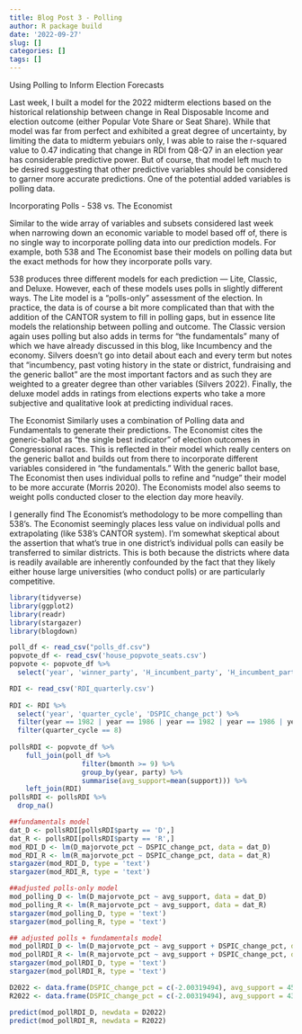 ```yaml
---
title: Blog Post 3 - Polling
author: R package build
date: '2022-09-27'
slug: []
categories: []
tags: []
---
```


Using Polling to Inform Election Forecasts

Last week, I built a model for the 2022 midterm elections based on the historical relationship between change in Real Disposable Income and election outcome (either Popular Vote Share or Seat Share). While that model was far from perfect and exhibited a great degree of uncertainty, by limiting the data to midterm yebuiars only, I was able to raise the r-squared value to 0.47 indicating that change in RDI from Q8-Q7 in an election year has considerable predictive power. But of course, that model left much to be desired suggesting that other predictive variables should be considered to garner more accurate predictions. One of the potential added variables is polling data. 

Incorporating Polls - 538 vs. The Economist

Similar to the wide array of variables and subsets considered last week when narrowing down an economic variable to model based off of, there is no single way to incorporate polling data into our prediction models. For example, both 538 and The Economist base their models on polling data but the exact methods for how they incorporate polls vary. 

538 produces three different models for each prediction — Lite, Classic, and Deluxe. However, each of these models uses polls in slightly different ways. The Lite model is a “polls-only” assessment of the election.  In practice, the data is of course a bit more complicated than that with the addition of the CANTOR system to fill in polling gaps, but in essence lite models the relationship between polling and outcome.  The Classic version again uses polling but also adds in terms for “the fundamentals” many of which we have already discussed in this blog, like Incumbency and the economy. Silvers doesn’t go into detail about each and every term but notes that “incumbency, past voting history in the state or district, fundraising and the generic ballot” are the most important factors and as such they are weighted to a greater degree than other variables (Silvers 2022). Finally, the deluxe model adds in ratings from elections experts who take a more subjective and qualitative look at predicting individual races.

The Economist Similarly uses a combination of Polling data and Fundamentals to generate their predictions. The Economist cites the generic-ballot as “the single best indicator” of election outcomes in Congressional races. This is reflected in their model which really centers on the generic ballot and builds out from there to incorporate different variables considered in “the fundamentals.” With the generic ballot base, The Economist then uses individual polls to refine and “nudge” their model to be more accurate (Morris 2020). The Economists model also seems to weight polls conducted closer to the election day more heavily.  

I generally find The Economist’s methodology to be more compelling than 538’s.  The Economist seemingly places less value on individual polls and extrapolating (like 538’s CANTOR system).  I’m somewhat skeptical about the assertion that what's true in one district's individual polls can easily be transferred to similar districts.  This is both because the districts where data is readily available are inherently confounded by the fact that they likely either house large universities (who conduct polls) or are particularly competitive. 


```r
library(tidyverse)
library(ggplot2)
library(readr)
library(stargazer)
library(blogdown)
```

```r
poll_df <- read_csv("polls_df.csv")
popvote_df <- read_csv('house_popvote_seats.csv')
popvote <- popvote_df %>%
  select('year', 'winner_party', 'H_incumbent_party', 'H_incumbent_party_majorvote_pct','D_majorvote_pct', 'R_majorvote_pct')

RDI <- read_csv('RDI_quarterly.csv')
  
RDI <- RDI %>%
  select('year', 'quarter_cycle', 'DSPIC_change_pct') %>% 
  filter(year == 1982 | year == 1986 | year == 1982 | year == 1986 | year == 1990 | year == 1994 | year == 1994 | year == 1998 | year == 2002 | year == 2006 | year == 2010 | year == 2014 | year == 2018 | year == 2022) %>%  
  filter(quarter_cycle == 8) 
  
pollsRDI <- popvote_df %>% 
    full_join(poll_df %>% 
                  filter(bmonth >= 9) %>% 
                  group_by(year, party) %>% 
                  summarise(avg_support=mean(support))) %>% 
    left_join(RDI)
pollsRDI <- pollsRDI %>%
  drop_na()

```


```r
##fundamentals model
dat_D <- pollsRDI[pollsRDI$party == 'D',]
dat_R <- pollsRDI[pollsRDI$party == 'R',]
mod_RDI_D <- lm(D_majorvote_pct ~ DSPIC_change_pct, data = dat_D)
mod_RDI_R <- lm(R_majorvote_pct ~ DSPIC_change_pct, data = dat_R)
stargazer(mod_RDI_D, type = 'text')
stargazer(mod_RDI_R, type = 'text')
```


```r
##adjusted polls-only model
mod_polling_D <- lm(D_majorvote_pct ~ avg_support, data = dat_D)
mod_polling_R <- lm(R_majorvote_pct ~ avg_support, data = dat_R)
stargazer(mod_polling_D, type = 'text')
stargazer(mod_polling_R, type = 'text')
```

```r
## adjusted polls + fundamentals model
mod_pollRDI_D <- lm(D_majorvote_pct ~ avg_support + DSPIC_change_pct, data = dat_D)
mod_pollRDI_R <- lm(R_majorvote_pct ~ avg_support + DSPIC_change_pct, data = dat_R)
stargazer(mod_pollRDI_D, type = 'text')
stargazer(mod_pollRDI_R, type = 'text')
```


```r
D2022 <- data.frame(DSPIC_change_pct = c(-2.00319494), avg_support = 45.1)
R2022 <- data.frame(DSPIC_change_pct = c(-2.00319494), avg_support = 43.8)

predict(mod_pollRDI_D, newdata = D2022)
predict(mod_pollRDI_R, newdata = R2022)
```


